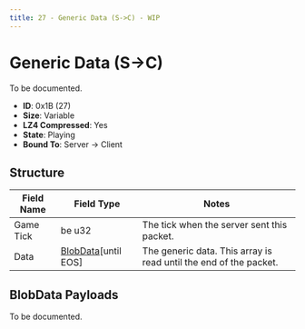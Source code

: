 ```yaml
---
title: 27 - Generic Data (S->C) - WIP
---
```



# Generic Data (S->C)

To be documented.

- **ID**: 0x1B (27)
- **Size**: Variable
- **LZ4 Compressed**: Yes
- **State**: Playing
- **Bound To**: Server -> Client

## Structure

<BlobDataPacketsNotice />

| Field Name | Field Type | Notes |
|------------|------------|-------|
| Game Tick  | be u32     | The tick when the server sent this packet. |
| Data       | [BlobData](../common-structures/blobdata.mdx)[until EOS] | The generic data. This array is read until the end of the packet. |

## BlobData Payloads

To be documented.
